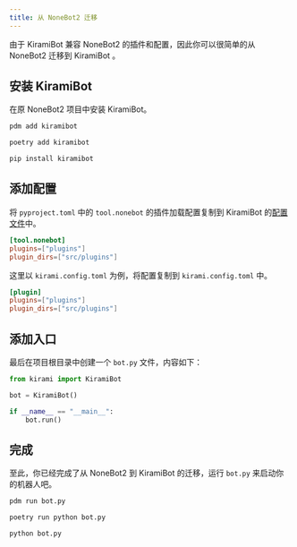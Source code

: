 ```yaml
---
title: 从 NoneBot2 迁移
---
```


由于 KiramiBot 兼容 NoneBot2 的插件和配置，因此你可以很简单的从 NoneBot2 迁移到 KiramiBot 。

## 安装 KiramiBot

在原 NoneBot2 项目中安装 KiramiBot。


<Tabs groupId="package-manager">
<TabItem value="pdm" label="PDM" default>

```bash
pdm add kiramibot
```

</TabItem>
<TabItem value="poetry" label="Poetry">

```bash
poetry add kiramibot
```

</TabItem>
<TabItem value="pip" label="pip">

```bash
pip install kiramibot
```

</TabItem>
</Tabs>

## 添加配置

将 `pyproject.toml` 中的 `tool.nonebot` 的插件加载配置复制到 KiramiBot 的[配置文件](../tutorial/config)中。

```toml title="pyproject.toml"
[tool.nonebot]
plugins=["plugins"]
plugin_dirs=["src/plugins"]
```

这里以 `kirami.config.toml` 为例，将配置复制到 `kirami.config.toml` 中。

```toml title="kirami.config.toml"
[plugin]
plugins=["plugins"]
plugin_dirs=["src/plugins"]
```

## 添加入口

最后在项目根目录中创建一个 `bot.py` 文件，内容如下：

```python title="bot.py"
from kirami import KiramiBot

bot = KiramiBot()

if __name__ == "__main__":
    bot.run()
```

## 完成

至此，你已经完成了从 NoneBot2 到 KiramiBot 的迁移，运行 `bot.py` 来启动你的机器人吧。

<Tabs groupId="package-manager">
<TabItem value="pdm" label="PDM" default>

```bash
pdm run bot.py
```

</TabItem>
<TabItem value="poetry" label="Poetry">

```bash
poetry run python bot.py
```

</TabItem>
<TabItem value="pip" label="pip">

```bash
python bot.py
```

</TabItem>
</Tabs>
